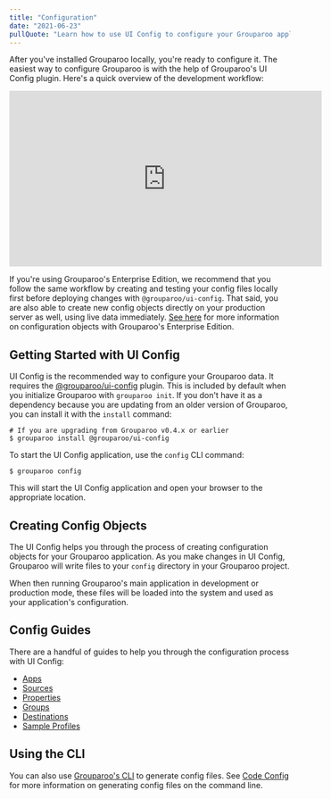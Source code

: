```yaml
---
title: "Configuration"
date: "2021-06-23"
pullQuote: "Learn how to use UI Config to configure your Grouparoo application."
---
```


After you've installed Grouparoo locally, you're ready to configure it. The easiest way to configure Grouparoo is with the help of Grouparoo's UI Config plugin. Here's a quick overview of the development workflow:

<p className="video-responsive">
  <iframe
    width="560"
    height="315"
    src="https://www.youtube.com/embed/FCtZknaX1WA?rel=0"
    frameBorder="0"
    allow="accelerometer; autoplay; clipboard-write; encrypted-media; gyroscope; picture-in-picture"
    allowFullScreen
  ></iframe>
</p>

If you're using Grouparoo's Enterprise Edition, we recommend that you follow the same workflow by creating and testing your config files locally first before deploying changes with `@grouparoo/ui-config`. That said, you are also able to create new config objects directly on your production server as well, using live data immediately. [See here](/docs/running/ui-enterprise) for more information on configuration objects with Grouparoo's Enterprise Edition.

## Getting Started with UI Config

UI Config is the recommended way to configure your Grouparoo data. It requires the [@grouparoo/ui-config](https://www.npmjs.com/package/@grouparoo/ui-config) plugin. This is included by default when you initialize Grouparoo with `grouparoo init`. If you don't have it as a dependency because you are updating from an older version of Grouparoo, you can install it with the `install` command:

    # If you are upgrading from Grouparoo v0.4.x or earlier
    $ grouparoo install @grouparoo/ui-config

To start the UI Config application, use the `config` CLI command:

    $ grouparoo config

This will start the UI Config application and open your browser to the appropriate location.

## Creating Config Objects

The UI Config helps you through the process of creating configuration objects for your Grouparoo application. As you make changes in UI Config, Grouparoo will write files to your `config` directory in your Grouparoo project.

When then running Grouparoo's main application in development or production mode, these files will be loaded into the system and used as your application's configuration.

## Config Guides

There are a handful of guides to help you through the configuration process with UI Config:

- [Apps](/docs/config/apps)
- [Sources](/docs/config/sources)
- [Properties](/docs/config/properties)
- [Groups](/docs/config/groups)
- [Destinations](/docs/config/destinations)
- [Sample Profiles](/docs/config/profiles)

## Using the CLI

You can also use [Grouparoo's CLI](/docs/cli) to generate config files. See [Code Config](/docs/config/code-config) for more information on generating config files on the command line.
